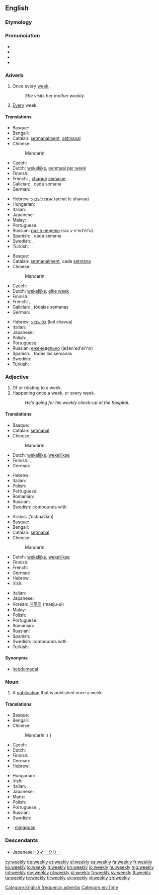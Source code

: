==English==

===Etymology===
{{suffix|week|ly}}

===Pronunciation===
* {{audio|en-us-weekly.ogg|Audio (US)}}
* {{IPA|/wiːk.li/}}
* {{rhymes|iːk.li}}
* {{homophones|weakly}}

===Adverb===
{{en-adv|-}}

# Once every [[week]].
#: ''She visits her mother weekly.''
# [[every|Every]] week.

====Translations====
{{trans-top|once every week}}
* Basque: {{t-|eu|astean behin}}
* Bengali: {{t-|bn|সাপ্তাহিক|tr=shaptahik|sc=Beng}}
* Catalan: [[setmanalment]], [[setmanal]]
* Chinese:
*: Mandarin: {{t-|cmn|每周|tr=měizhōu|sc=Hani}}
* Czech: {{t-|cs|týdně}}
* Dutch: [[wekelijks]], [[eenmaal per week]]
* Finnish: {{t-|fi|viikoittain}}
* French: {{t+|fr|hebdomadairement}}, [[chaque]] [[semaine]]
* Galician: {{t-|gl|semanalmente|xs=Galician}}, cada semana
* German: {{t+|de|wöchentlich}}
{{trans-mid}}
* Hebrew: [[אחת לשבוע]] (achat le shavua)
* Hungarian: {{t-|hu|hetenként}}
* Italian: {{t+|it|settimanalmente}}
* Japanese: {{t-|ja|毎週|tr=maishū}}
* Malay: {{t|ms|mingguan}}
* Portuguese: {{t-|pt|semanalmente}}
* Russian: [[раз в неделю]] (raz v n'ed'él'u)
* Spanish: {{t-|es|semanalmente}}, cada semana
* Swedish: {{t-|sv|en gång per vecka}}, {{t-|sv|en gång i veckan}}
* Turkish: {{t-|tr|haftada bir}}
{{trans-bottom}}

{{trans-top|every week}}
* Basque: {{t+|eu|astero}}
* Catalan: [[setmanalment]], cada [[setmana]]
* Chinese:
*: Mandarin: {{t-|cmn|每周|tr=měizhōu|sc=Hani}}
* Czech: {{t-|cs|týdně}}
* Dutch: [[wekelijks]], [[elke week]]
* Finnish: {{t-|fi|viikoittain}}
* French: {{t+|fr|hebdomadairement}}, {{t-|fr|une fois par semaine}}
* Galician: {{t-|gl|semanalmente|xs=Galician}}, tódalas semanas
* German: {{t+|de|wöchentlich}}
{{trans-mid}}
* Hebrew: [[כל שבוע]] (kol shavua)
* Italian: {{t+|it|settimanalmente}}
* Japanese: {{t-|ja|毎週|tr=maishū}}
* Polish: {{t-|pl|cotygodniowo|m}}, {{t-|pl|co tydzień}}
* Portuguese: {{t-|pt|semanalmente}}
* Russian: [[еженедельно]] (ježen'ed'él'no)
* Spanish: {{t-|es|semanalmente}}, todas las semanas
* Swedish: {{t-|sv|varje vecka}}
* Turkish: {{t-|tr|her hafta}}
{{trans-bottom}}

===Adjective===
{{en-adj|-}}

# Of or relating to a week.
# Happening once a week, or every week.
#: ''He's going for his weekly check-up at the hospital.''

====Translations====
{{trans-top|of or relating to a week}}
* Basque: {{t+|eu|asteroko}}
* Catalan: [[setmanal]]
* Chinese:
*: Mandarin: {{t-|cmn|每周|tr=měizhōu|sc=Hani}}
* Dutch: [[wekelijks]], [[wekelijkse]]
* Finnish: {{t+|fi|viikoittainen}}, {{t+|fi|viikko|alt=viikko-}}
* German: {{t+|de|wöchentlich}}
{{trans-mid}}
* Hebrew: {{t-|he|שבועי|tr=shvuee|sc=Hebr}}
* Italian: {{t+|it|settimanale}}
* Polish: {{t-|pl|tygodniowy|m}}
* Portuguese: {{t+|pt|semanal}}
* Romanian: {{t-|ro|săptămânal|m|n}}
* Russian: {{t+|ru|недельный|tr=nedél’nyj}}
* Swedish: compounds with {{t+|sv|vecka|c}}
{{trans-bottom}}

{{trans-top|happening once a week or every week}}
* Arabic: {{Arab|[[اسبوعيا|أسبوعيًا]]}} (’usbuaʕían)
* Basque: {{t+|eu|asteroko}}
* Bengali: {{t-|bn|সাপ্তাহিক|tr=shaptahik|sc=Beng}}
* Catalan: [[setmanal]]
* Chinese:
*: Mandarin: {{t-|cmn|每周|tr=měizhōu|sc=Hani}}
* Dutch: [[wekelijks]], [[wekelijkse]]
* Finnish: {{t+|fi|viikoittainen}}
* French: {{t+|fr|hebdomadaire}}
* German: {{t+|de|wöchentlich}}
* Hebrew: {{t-|he|שבועי|m|tr=shvuee|sc=Hebr}}
* Irish: {{t-|ga|seachtainiúil}}
{{trans-mid}}
* Italian: {{t+|it|settimanale}}
* Japanese: {{t-|ja|毎週の|tr=maishū no}}
* Korean: [[매주|매주의]] (maeju-ui)
* Malay: {{t-|ms|mingguan}}
* Polish: {{t+|pl|cotygodniowy|m}}
* Portuguese: {{t+|pt|semanal}}
* Romanian: {{t-|ro|săptămânal|m|n}}
* Russian: {{t+|ru|еженедельный|tr=ježenedél’nyj}}
* Spanish: {{t-|es|semanal}}
* Swedish: compounds with {{t+|sv|vecka|c}}
* Turkish: {{t+|tr|haftalık}}
{{trans-bottom}}

====Synonyms====
* [[hebdomadal]]

===Noun===
{{en-noun|weekl|ies}}

# A [[publication]] that is published once a week.

====Translations====
{{trans-top|publication that is published once a week}}
* Basque: {{t+|eu|astekari}}
* Bengali: {{t-|bn|সাপ্তাহিক|tr=shaptahik|sc=Beng}}
* Chinese:
*: Mandarin: {{t-|cmn|周刊|tr=zhōukān|sc=Hani}} ({{qualifier|traditional also:}} {{t-|cmn|週刊|sc=Hani}})
* Czech: {{t+|cs|týdeník}}
* Dutch: {{t+|nl|weekblad|n}}
* Finnish: {{t+|fi|viikkolehti}}
* German: {{t-|de|Wochenzeitschrift|f}}
* Hebrew: {{t-|he|שבועון|m|tr=shavuón}}
{{trans-mid}}
* Hungarian: {{t+|hu|hetilap}}
* Irish: {{t-|ga|seachtanán|m}}
* Italian: {{t+|it|settimanale|m}}
* Japanese: {{t+|ja|週刊|tr=しゅうかん, shūkan}}
* Manx: {{t-|gv|shiaghtinane|m}}
* Polish: {{t+|pl|tygodnik|m}}
* Portuguese: {{t+|pt|semanário|m}}, {{t+|pt|hebdomadário|m}}
* Russian: {{t+|ru|еженедельник|m|tr=ježenedél’nik}}
* Swedish: {{t-|sv|veckotidning|c}}
{{trans-bottom}}

{{checktrans-top}}
* {{ttbc|id}}: [[minggu|mingguan]]
{{trans-mid}}
{{trans-bottom}}

===Descendants===
* Japanese: [[ウィークリー]]

[[Category:English frequency adverbs]]
[[Category:en:Time]]

[[cy:weekly]]
[[de:weekly]]
[[et:weekly]]
[[el:weekly]]
[[es:weekly]]
[[fa:weekly]]
[[fr:weekly]]
[[ko:weekly]]
[[io:weekly]]
[[it:weekly]]
[[kn:weekly]]
[[lo:weekly]]
[[hu:weekly]]
[[mg:weekly]]
[[ml:weekly]]
[[my:weekly]]
[[nl:weekly]]
[[pl:weekly]]
[[fi:weekly]]
[[sv:weekly]]
[[tl:weekly]]
[[ta:weekly]]
[[te:weekly]]
[[tr:weekly]]
[[uk:weekly]]
[[vi:weekly]]
[[zh:weekly]]